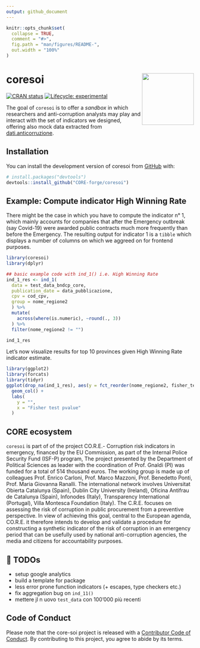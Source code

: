 ```yaml
---
output: github_document
---
```


<!-- README.md is generated from README.Rmd. Please edit that file -->

```r
knitr::opts_chunk$set(
  collapse = TRUE,
  comment = "#>",
  fig.path = "man/figures/README-",
  out.width = "100%"
)
```

# coresoi <img src="man/figures/logo.png" align="right" height="139" />

<!-- badges: start -->
[![CRAN status](https://www.r-pkg.org/badges/version/core-soi)](https://CRAN.R-project.org/package=core-soi)
[![Lifecycle: experimental](https://img.shields.io/badge/lifecycle-experimental-orange.svg)](https://lifecycle.r-lib.org/articles/stages.html#experimental)
<!-- badges: end -->

The goal of `coresoi` is to offer a _sandbox_ in which researchers and anti-corruption analysts may play and interact with the set of indicators we designed, offering also mock data extracted from [dati.anticorruzione](https://dati.anticorruzione.it/index.html#/home).

## Installation

You can install the development version of coresoi from [GitHub](https://github.com/) with:

``` r
# install.packages("devtools")
devtools::install_github("CORE-forge/coresoi")
```

## Example: Compute indicator High Winning Rate 

There might be the case in which you have to compute the indicator n° 1, which mainly accounts for companies that after the Emergency outbreak (say Covid-19) were awarded public contracts much more frequently than before the Emergency. The resulting output for indicator 1 is a `tibble` which displays a number of columns on which we aggreed on for frontend purposes.

```r
library(coresoi)
library(dplyr)

## basic example code with ind_1() i.e. High Winning Rate
ind_1_res <- ind_1(
  data = test_data_bndcp_core, 
  publication_date = data_pubblicazione,
  cpv = cod_cpv,
  group = nome_regione2
  ) %>% 
  mutate(
    across(where(is.numeric), ~round(., 3))
  ) %>% 
  filter(nome_regione2 != "")

ind_1_res
```

Let's now visualize results for top 10 provinces given High Winning Rate  indicator estimate.

```r
library(ggplot2)
library(forcats)
library(tidyr)
ggplot(drop_na(ind_1_res), aes(y = fct_reorder(nome_regione2, fisher_test), x = fisher_test)) +
  geom_col() +
  labs(
    y = "",
    x = "Fisher test pvalue"
  )

```


## CORE ecosystem

`coresoi` is part of of the project CO.R.E.- Corruption risk indicators in emergency, financed by the EU Commission, as part of the Internal Police Security Fund (ISF-P) program,
The project presented by the Department of Political Sciences as leader with the coordination of Prof. Gnaldi (PI) was funded for a total of 514 thousand euros. The working group is made up of colleagues Prof. Enrico Carloni, Prof. Marco Mazzoni, Prof. Benedetto Ponti, Prof. Maria Giovanna Ranalli. The international network involves Universitat Obierta Catalunya (Spain), Dublin City University (Ireland), Oficina Antifrau de Catalunya (Spain), Infonodes (Italy), Transparency International (Portugal), Villa Montesca Foundation (Italy).
The C.R.E. focuses on assessing the risk of corruption in public procurement from a preventive perspective. In view of achieving this goal, central to the European agenda, CO.R.E. it therefore intends to develop and validate a procedure for constructing a synthetic indicator of the risk of corruption in an emergency period that can be usefully used by national anti-corruption agencies, the media and citizens for accountability purposes.


## 📝 TODOs

- setup google analytics
- build a template for package
- less error prone function indicators (+ escapes, type checkers etc.)
- fix aggregation bug on `ind_11()`
- mettere jl n uovo `test_data` con 100'000 più recenti


## Code of Conduct

Please note that the core-soi project is released with a [Contributor Code of Conduct](https://contributor-covenant.org/version/2/1/CODE_OF_CONDUCT.html). By contributing to this project, you agree to abide by its terms.
